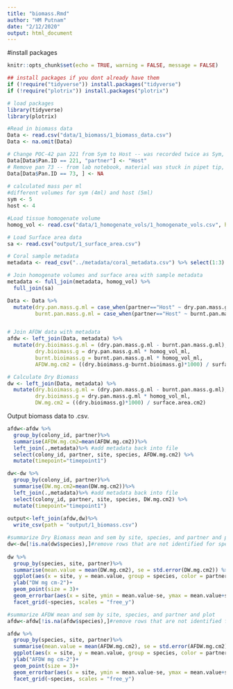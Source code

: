 ```yaml
---
title: "biomass.Rmd"
author: "HM Putnam"
date: "2/12/2020"
output: html_document
---
```


#install packages
```r
knitr::opts_chunk$set(echo = TRUE, warning = FALSE, message = FALSE)

## install packages if you dont already have them
if (!require("tidyverse")) install.packages("tidyverse")
if (!require("plotrix")) install.packages("plotrix")

# load packages
library(tidyverse)
library(plotrix)

```

```r
#Read in biomass data
Data <- read.csv("data/1_biomass/1_biomass_data.csv")
Data <- na.omit(Data)

# Change POC-42 pan 221 from Sym to Host -- was recorded twice as Sym, assuming pan with m ore mass is host
Data[Data$Pan.ID == 221, "partner"] <- "Host"
# Remove pan 73 -- from lab notebook, material was stuck in pipet tip, and result is outlier
Data[Data$Pan.ID == 73, ] <- NA
  
# calculated mass per ml
#different volumes for sym (4ml) and host (5ml)
sym <- 5
host <- 4

#Load tissue homogenate volume
homog_vol <- read.csv("data/1_homogenate_vols/1_homogenate_vols.csv", header=TRUE)

# Load Surface area data
sa <- read.csv("output/1_surface_area.csv")

# Coral sample metadata
metadata <- read_csv("../metadata/coral_metadata.csv") %>% select(1:3)

# Join homogenate volumes and surface area with sample metadata
metadata <- full_join(metadata, homog_vol) %>%
  full_join(sa)

Data <- Data %>%
  mutate(dry.pan.mass.g.ml = case_when(partner=="Host" ~ dry.pan.mass.g/sym, partner=="Sym" ~dry.pan.mass.g/host),
         burnt.pan.mass.g.ml = case_when(partner=="Host" ~ burnt.pan.mass.g/sym, partner=="Sym" ~burnt.pan.mass.g/host))


# Join AFDW data with metadata
afdw <- left_join(Data, metadata) %>%
  mutate(dry.bioimass.g.ml = (dry.pan.mass.g.ml - burnt.pan.mass.g.ml),
         dry.bioimass.g = dry.pan.mass.g.ml * homog_vol_ml,
         burnt.bioimass.g = burnt.pan.mass.g.ml * homog_vol_ml,
         AFDW.mg.cm2 = ((dry.bioimass.g-burnt.bioimass.g)*1000) / surface.area.cm2)

# Calculate Dry Biomass
dw <- left_join(Data, metadata) %>%
  mutate(dry.bioimass.g.ml = (dry.pan.mass.g.ml - burnt.pan.mass.g.ml),
         dry.bioimass.g = dry.pan.mass.g.ml * homog_vol_ml,
         DW.mg.cm2 = ((dry.bioimass.g)*1000) / surface.area.cm2)

```

Output biomass data to .csv.  

```r
afdw<-afdw %>%
  group_by(colony_id, partner)%>%
  summarise(AFDW.mg.cm2=mean(AFDW.mg.cm2))%>%
  left_join(.,metadata)%>% #add metadata back into file
  select(colony_id, partner, site, species, AFDW.mg.cm2) %>%
  mutate(timepoint="timepoint1")

dw<-dw %>% 
  group_by(colony_id, partner)%>%
  summarise(DW.mg.cm2=mean(DW.mg.cm2))%>%
  left_join(.,metadata)%>% #add metadata back into file
  select(colony_id, partner, site, species, DW.mg.cm2) %>%
  mutate(timepoint="timepoint1")
  
output<-left_join(afdw,dw)%>%
  write_csv(path = "output/1_biomass.csv")
```

```r
#summarize Dry Biomass mean and sem by site, species, and partner and plot
dw<-dw[!is.na(dw$species),]#remove rows that are not identified for species and site
  
dw %>% 
  group_by(species, site, partner)%>%
  summarise(mean.value = mean(DW.mg.cm2), se = std.error(DW.mg.cm2)) %>%
  ggplot(aes(x = site, y = mean.value, group = species, color = partner))+
  ylab("DW mg cm-2")+
  geom_point(size = 3)+
  geom_errorbar(aes(x = site, ymin = mean.value-se, ymax = mean.value+se), width = 0.5)+
  facet_grid(~species, scales = "free_y")


```

```r
#summarize AFDW mean and sem by site, species, and partner and plot
afdw<-afdw[!is.na(afdw$species),]#remove rows that are not identified for species and site

afdw %>% 
  group_by(species, site, partner)%>%
  summarise(mean.value = mean(AFDW.mg.cm2), se = std.error(AFDW.mg.cm2)) %>%
  ggplot(aes(x = site, y = mean.value, group = species, color = partner))+
  ylab("AFDW mg cm-2")+
  geom_point(size = 3)+
  geom_errorbar(aes(x = site, ymin = mean.value-se, ymax = mean.value+se), width = 0.5)+
  facet_grid(~species, scales = "free_y")


```


 
